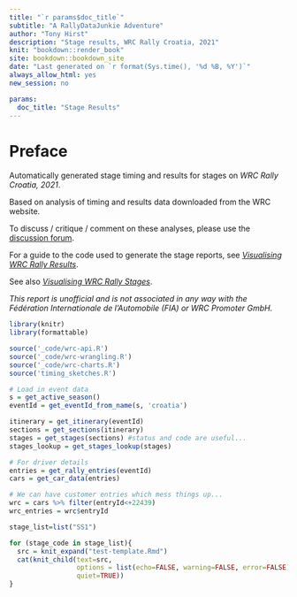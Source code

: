 ```yaml
---
title: "`r params$doc_title`"
subtitle: "A RallyDataJunkie Adventure"
author: "Tony Hirst"
description: "Stage results, WRC Rally Croatia, 2021"
knit: "bookdown::render_book"
site: bookdown::bookdown_site
date: "Last generated on `r format(Sys.time(), '%d %B, %Y')`"
always_allow_html: yes
new_session: no

params:
  doc_title: "Stage Results"
---
```


# Preface {-}

Automatically generated stage timing and results for stages on *WRC Rally Croatia, 2021*.

Based on analysis of timing and results data downloaded from the WRC website.

To discuss / critique / comment on these analyses, please use the [discussion forum](https://github.com/RallyDataJunkie/croatia_2021_timing/discussions/).

For a guide to the code used to generate the stage reports, see [*Visualising WRC Rally Results*](https://rallydatajunkie.com/visualising-wrc-rally-results).

See also [*Visualising WRC Rally Stages*](https://rallydatajunkie.com/visualising-rally-stages/).

*This report is unofficial and is not associated in any way with the Fédération Internationale de l’Automobile (FIA) or WRC Promoter GmbH.*

<!--chapter:end:index.Rmd-->


```r
library(knitr)
library(formattable)

source('_code/wrc-api.R')
source('_code/wrc-wrangling.R')
source('_code/wrc-charts.R')
source('timing_sketches.R')
```

```r
# Load in event data
s = get_active_season()
eventId = get_eventId_from_name(s, 'croatia')

itinerary = get_itinerary(eventId)
sections = get_sections(itinerary)
stages = get_stages(sections) #status and code are useful...
stages_lookup = get_stages_lookup(stages)

# For driver details
entries = get_rally_entries(eventId)
cars = get_car_data(entries)

# We can have customer entries which mess things up...
wrc = cars %>% filter(entryId<+22439)
wrc_entries = wrc$entryId
```

```r

stage_list=list("SS1")

for (stage_code in stage_list){
  src = knit_expand("test-template.Rmd")
  cat(knit_child(text=src,
                 options = list(echo=FALSE, warning=FALSE, error=FALSE),
                 quiet=TRUE))
}
```


<!--chapter:end:multi-template-test.Rmd-->

